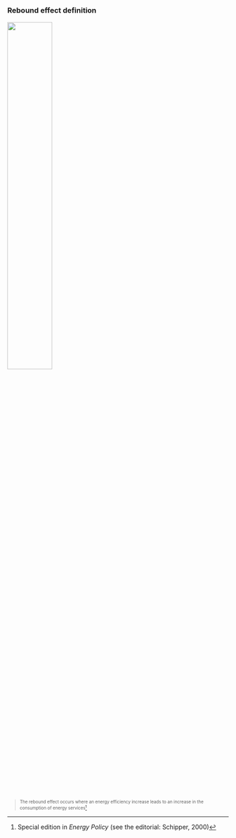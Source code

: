 
##
### Rebound effect definition

::: {.absolute top="15%" left="0%"}

![](pictures/agree_definition.png){width=45%}

:::




::: {.absolute top="28%" left="50%"}
::: {style="font-size: 0.7em"}


> The rebound effect occurs where an energy efficiency increase leads to an increase in the consumption of energy services[^1]

[^1]: Special edition in *Energy Policy* (see the editorial: Schipper, 2000)


:::
:::




<!--
::: aside
Picture source: Open AI DALL-E "Draw a picture of researchers arguing about a definition"
:::


## Energy services

::: {.absolute top="24%" left="50%"}
::: {style="font-size: 0.7em"}
Tasks performed using energy

- Space heating
- Domestic water heating
- Driving a car from A to B 
:::
:::
-->
